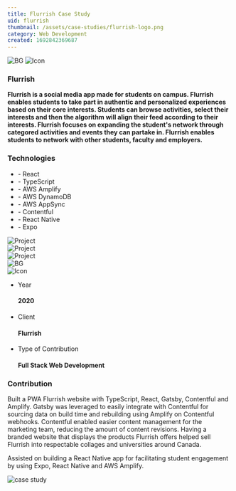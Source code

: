 ```yaml
---
title: Flurrish Case Study
uid: flurrish
thumbnail: /assets/case-studies/flurrish-logo.png
category: Web Development
created: 1692842369687
---
```


<PortfolioHeader media="/assets/case-studies/flurrish-logo.svg" />

<div className="container">
  <div data-aos="zoom-in">
    <div class="d-flex project-infos-wrap shadow-box mb-24">
      <img src="/assets/bg1.png" alt="BG" class="bg-img" />
      <img src="/assets/icons/icon2-2.png" alt="Icon" />
      <div class="project-details-info flex-1">
        <h3>Flurrish</h3>
        <p>
          <b>
            Flurrish is a social media app made for students on campus. Flurrish
            enables students to take part in authentic and personalized
            experiences based on their core interests. Students can browse
            activities, select their interests and then the algorithm will align
            their feed according to their interests. Flurrish focuses on
            expanding the student's network through categored activities and
            events they can partake in. Flurrish enables students to network
            with other students, faculty and employers.
          </b>
        </p>
      </div>
      <div class="project-details-info flex-1">
        <h3>Technologies</h3>
        <ul>
          <li>- React</li>
          <li>- TypeScript</li>
          <li>- AWS Amplify</li>
          <li>- AWS DynamoDB</li>
          <li>- AWS AppSync</li>
          <li>- Contentful</li>
          <li>- React Native</li>
          <li>- Expo</li>
        </ul>
      </div>
    </div>
  </div>
  <div class="project-details-2-img mb-24" data-aos="zoom-in">
    <img src="/assets/case-studies/flurrish-banner-1.png" alt="Project" />
  </div>
  <div class="row mb-24">
    <div class="col-md-6" data-aos="zoom-in">
      <div class="project-details-3-img">
        <img
          src="/assets/case-studies/flurrish-thumbnail-1.png"
          alt="Project"
        />
      </div>
    </div>
    <div class="col-md-6" data-aos="zoom-in">
      <div class="project-details-3-img">
        <img
          src="/assets/case-studies/flurrish-thumbnail-2.png"
          alt="Project"
        />
      </div>
    </div>
  </div>
  <div data-aos="zoom-in">
    <div class="project-about-2 d-flex shadow-box mb-24">
      <img src="/assets/bg1.png" alt="BG" class="bg-img" />
      <div class="left-details">
        <img src="/assets/icons/icon3-2.png" alt="Icon" />
        <ul>
          <li>
            <p>Year</p>
            <h4>2020</h4>
          </li>
          <li>
            <p>Client</p>
            <h4>Flurrish</h4>
          </li>
          <li>
            <p>Type of Contribution</p>
            <h4>Full Stack Web Development</h4>
          </li>
        </ul>
      </div>
      <div class="right-details">
        <h3>Contribution</h3>
        <p>
          Built a PWA Flurrish website with TypeScript, React, Gatsby,
          Contentful and Amplify. Gatsby was leveraged to easily integrate with
          Contentful for sourcing data on build time and rebuilding using
          Amplify on Contentful webhooks. Contentful enabled easier content
          management for the marketing team, reducing the amount of content
          revisions. Having a branded website that displays the products
          Flurrish offers helped sell Flurrish into respectable collages and
          universities around Canada.
        </p>
        <p>
          Assisted on building a React Native app for facilitating student
          engagement by using Expo, React Native and AWS Amplify.
        </p>
      </div>
    </div>
  </div>
</div>

<div className="project-details-img" data-aos="zoom-in">
  <img src="/assets/case-studies/flurrish-banner-2.png" alt="case study" />
</div>

<PortfolioFooter />
